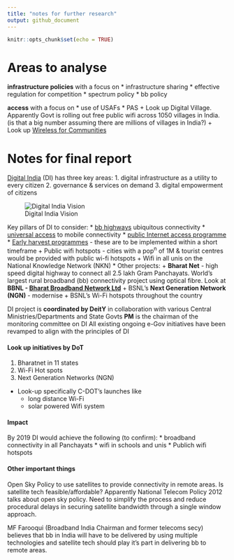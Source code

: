 ```yaml
---
title: "notes for further research"
output: github_document
---
```


```r
knitr::opts_chunk$set(echo = TRUE)
```
# Areas to analyse
**infrastructure policies** with a focus on
* infrastructure sharing
* effective regulation for competition
* spectrum policy
* bb policy

**access** with a focus on
* use of USAFs
* PAS
  + Look up Digital Village. Apparently Govt is rolling out free public wifi across 1050 villages in India. (is that a big number assuming there are millions of villages in India?)
  + Look up [Wireless for Communities](http://wforc.in/)


# Notes for final report
[Digital India](http://digitalindia.gov.in/content/programme-pillars) (DI) has three key areas:
1. digital infrastructure as a utility to every citizen
2. governance & services on demand
3. digital empowerment of citizens

![Digital India Vision](assets/digital-India-vision.jpg)

Key pillars of DI to consider:
* [bb highways](http://digitalindia.gov.in/content/broadband-highways) ubiquitous connectivity
* [universal access](http://digitalindia.gov.in/content/universal-access-mobile-connectivity) to mobile connectivity
* [public Internet access programme](http://digitalindia.gov.in/content/public-internet-access-programme)
* [Early harvest programmes](http://digitalindia.gov.in/content/early-harvest-programmes) - these are to be implemented within a short timeframe
  + Public wifi hotspots - cities with a pop^n^ of 1M & tourist centres would be provided with public wi-fi hotspots
  + Wifi in all unis on the National Knowledge Network (NKN)
* Other projects:
  + __Bharat Net__ - high speed digital highway to connect all 2.5 lakh Gram Panchayats. World's largest rural broadband (bb) connectivity project using optical fibre. Look at __BBNL - [Bharat Broadband Network Ltd](http://www.bbnl.nic.in/index.aspx)__
  + BSNL's __Next Generation Network (NGN)__ - modernise
  + BSNL's Wi-Fi hotspots throughout the country


DI project is __coordinated by DeitY__ in collaboration with various Central Ministries/Departments and State Govts
__PM__ is the chairman of the monitoring committee on DI
All existing ongoing e-Gov initiatives have been revamped to align with the principles of DI

#### Look up initiatives by DoT
1. Bharatnet in 11 states
2. Wi-Fi Hot spots
3. Next Generation Networks (NGN)
  * Look-up specifically C-DOT's launches like
    + long distance Wi-Fi
    + solar powered Wifi system

#### Impact
By 2019 DI would achieve the  following (to confirm):
* broadband connectivity in all Panchayats
* wifi in schools and unis
* Publich wifi hotspots

#### Other important things
Open Sky Policy to use satellites to provide connectivity in remote areas. Is satellite tech feasible/affordable? Apparently National Telecom Policy 2012 talks about open sky policy. Need to simplify the process and reduce procedural delays in securing satellite bandwidth through a single window approach.

MF Farooqui (Broadband India Chairman and former telecoms secy) believes that bb in India will have to be delivered by using multiple technologies and satellite tech should play it's part in delivering bb to remote areas.
